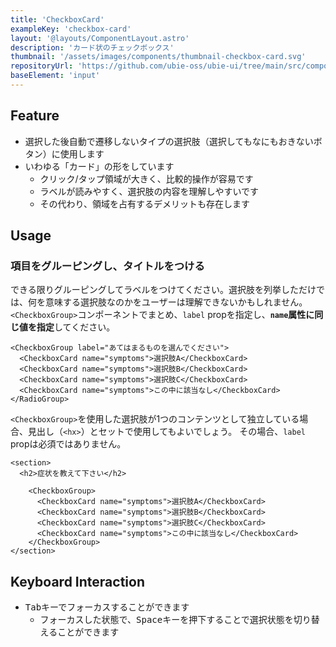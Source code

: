 ```yaml
---
title: 'CheckboxCard'
exampleKey: 'checkbox-card'
layout: '@layouts/ComponentLayout.astro'
description: 'カード状のチェックボックス'
thumbnail: '/assets/images/components/thumbnail-checkbox-card.svg'
repositoryUrl: 'https://github.com/ubie-oss/ubie-ui/tree/main/src/components/CheckboxCard'
baseElement: 'input'
---
```


## Feature

- 選択した後自動で遷移しないタイプの選択肢（選択してもなにもおきないボタン）に使用します
- いわゆる「カード」の形をしています
    - クリック/タップ領域が大きく、比較的操作が容易です
    - ラベルが読みやすく、選択肢の内容を理解しやすいです
    - その代わり、領域を占有するデメリットも存在します

## Usage

### 項目をグルーピングし、タイトルをつける

できる限りグルーピングしてラベルをつけてください。選択肢を列挙しただけでは、何を意味する選択肢なのかをユーザーは理解できないかもしれません。
`<CheckboxGroup>`コンポーネントでまとめ、`label` propを指定し、**`name`属性に同じ値を指定**してください。

```tsx
<CheckboxGroup label="あてはまるものを選んでください">
  <CheckboxCard name="symptoms">選択肢A</CheckboxCard>
  <CheckboxCard name="symptoms">選択肢B</CheckboxCard>
  <CheckboxCard name="symptoms">選択肢C</CheckboxCard>
  <CheckboxCard name="symptoms">この中に該当なし</CheckboxCard>
</RadioGroup>
```

`<CheckboxGroup>`を使用した選択肢が1つのコンテンツとして独立している場合、見出し（`<hx>`）とセットで使用してもよいでしょう。
その場合、`label` propは必須ではありません。

```tsx
<section>
  <h2>症状を教えて下さい</h2>

    <CheckboxGroup>
      <CheckboxCard name="symptoms">選択肢A</CheckboxCard>
      <CheckboxCard name="symptoms">選択肢B</CheckboxCard>
      <CheckboxCard name="symptoms">選択肢C</CheckboxCard>
      <CheckboxCard name="symptoms">この中に該当なし</CheckboxCard>
    </CheckboxGroup>
</section>
```


<SelectingFormComponents />

## Keyboard Interaction

- <kbd>Tab</kbd>キーでフォーカスすることができます
    - フォーカスした状態で、<kbd>Space</kbd>キーを押下することで選択状態を切り替えることができます
